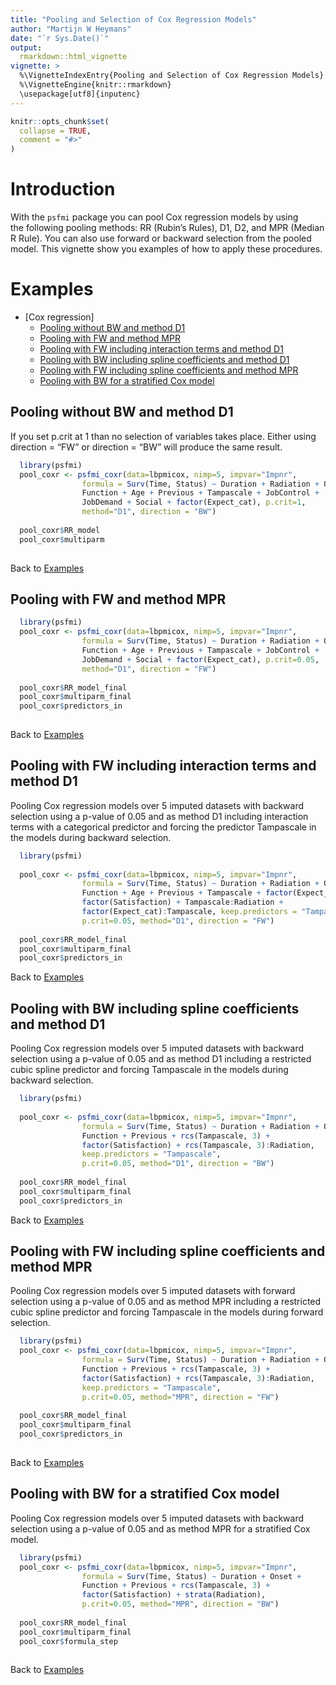 ```yaml
---
title: "Pooling and Selection of Cox Regression Models"
author: "Martijn W Heymans"
date: "`r Sys.Date()`"
output:
  rmarkdown::html_vignette
vignette: >
  %\VignetteIndexEntry{Pooling and Selection of Cox Regression Models}
  %\VignetteEngine{knitr::rmarkdown}
  \usepackage[utf8]{inputenc}
---
```


```r
knitr::opts_chunk$set(
  collapse = TRUE,
  comment = "#>"
)
```

# Introduction

With the `psfmi` package you can pool Cox regression models by using  
the following pooling methods: RR (Rubin's Rules), D1, D2, and MPR 
(Median R Rule). You can also use forward or backward selection from
the pooled model. This vignette show you examples of how to apply these 
procedures.

# Examples 

* [Cox regression]
    + [Pooling without BW and method D1] 
    + [Pooling with FW and method MPR] 
    + [Pooling with FW including interaction terms and method D1]
    + [Pooling with BW including spline coefficients and method D1]
    + [Pooling with FW including spline coefficients and method MPR]
    + [Pooling with BW for a stratified Cox model]

## Pooling without BW and method D1

If you set p.crit at 1 than no selection of variables takes place. 
Either using direction = "FW" or direction = "BW" will produce the same
result.

```r

  library(psfmi)
  pool_coxr <- psfmi_coxr(data=lbpmicox, nimp=5, impvar="Impnr", 
                formula = Surv(Time, Status) ~ Duration + Radiation + Onset + 
                Function + Age + Previous + Tampascale + JobControl + 
                JobDemand + Social + factor(Expect_cat), p.crit=1,
                method="D1", direction = "BW")
  
  pool_coxr$RR_model
  pool_coxr$multiparm
  
```  

Back to [Examples]

## Pooling with FW and method MPR

```r

  library(psfmi)
  pool_coxr <- psfmi_coxr(data=lbpmicox, nimp=5, impvar="Impnr", 
                formula = Surv(Time, Status) ~ Duration + Radiation + Onset + 
                Function + Age + Previous + Tampascale + JobControl + 
                JobDemand + Social + factor(Expect_cat), p.crit=0.05,
                method="D1", direction = "FW")
  
  pool_coxr$RR_model_final
  pool_coxr$multiparm_final
  pool_coxr$predictors_in
  
```  

Back to [Examples]

## Pooling with FW including interaction terms and method D1

Pooling Cox regression models over 5 imputed datasets with backward selection
using a p-value of 0.05 and as method D1 including interaction terms with 
a categorical predictor and forcing the predictor Tampascale in the models 
during backward selection.

```r

  library(psfmi)
  
  pool_coxr <- psfmi_coxr(data=lbpmicox, nimp=5, impvar="Impnr", 
                formula = Surv(Time, Status) ~ Duration + Radiation + Onset + 
                Function + Age + Previous + Tampascale + factor(Expect_cat) +
                factor(Satisfaction) + Tampascale:Radiation + 
                factor(Expect_cat):Tampascale, keep.predictors = "Tampascale",
                p.crit=0.05, method="D1", direction = "FW")
  
  pool_coxr$RR_model_final
  pool_coxr$multiparm_final
  pool_coxr$predictors_in

```  

Back to [Examples]

## Pooling with BW including spline coefficients and method D1

Pooling Cox regression models over 5 imputed datasets with backward selection
using a p-value of 0.05 and as method D1 including a restricted cubic spline 
predictor and forcing Tampascale in the models during backward selection.

```r

  library(psfmi)
  
  pool_coxr <- psfmi_coxr(data=lbpmicox, nimp=5, impvar="Impnr", 
                formula = Surv(Time, Status) ~ Duration + Radiation + Onset + 
                Function + Previous + rcs(Tampascale, 3) + 
                factor(Satisfaction) + rcs(Tampascale, 3):Radiation,  
                keep.predictors = "Tampascale",
                p.crit=0.05, method="D1", direction = "BW")
  
  pool_coxr$RR_model_final
  pool_coxr$multiparm_final
  pool_coxr$predictors_in

```  

Back to [Examples]

## Pooling with FW including spline coefficients and method MPR

Pooling Cox regression models over 5 imputed datasets with forward selection
using a p-value of 0.05 and as method MPR including a restricted cubic spline 
predictor and forcing Tampascale in the models during forward selection.

```r

  library(psfmi)
  pool_coxr <- psfmi_coxr(data=lbpmicox, nimp=5, impvar="Impnr", 
                formula = Surv(Time, Status) ~ Duration + Radiation + Onset + 
                Function + Previous + rcs(Tampascale, 3) + 
                factor(Satisfaction) + rcs(Tampascale, 3):Radiation,  
                keep.predictors = "Tampascale",
                p.crit=0.05, method="MPR", direction = "FW")
  
  pool_coxr$RR_model_final
  pool_coxr$multiparm_final
  pool_coxr$predictors_in
  
```  

Back to [Examples]

## Pooling with BW for a stratified Cox model

Pooling Cox regression models over 5 imputed datasets with backward selection
using a p-value of 0.05 and as method MPR for a stratified Cox model.

```r

  library(psfmi)
  pool_coxr <- psfmi_coxr(data=lbpmicox, nimp=5, impvar="Impnr", 
                formula = Surv(Time, Status) ~ Duration + Onset + 
                Function + Previous + rcs(Tampascale, 3) + 
                factor(Satisfaction) + strata(Radiation), 
                p.crit=0.05, method="MPR", direction = "BW")
  
  pool_coxr$RR_model_final
  pool_coxr$multiparm_final
  pool_coxr$formula_step
  
```  

Back to [Examples]
